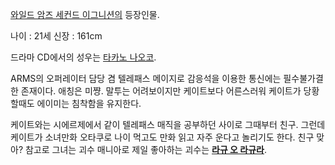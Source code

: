 [[와일드 암즈 세컨드 이그니션]]의 등장인물.

나이 : 21세 신장 : 161cm

드라마 CD에서의 성우는 [[타카노 나오코]].

ARMS의 오퍼레이터 담당 겸 텔레패스 메이지로 감응석을 이용한 통신에는 필수불가결한 존재이다. 애칭은 미쨩. 말투는 어려보이지만 케이트보다 어른스러워 케이트가 당황할때도 에이미는 침착함을 유지한다.

케이트와는 시에르제에서 같이 텔레패스 매직을 공부하던 사이로 그때부터 친구. 그런데 케이트가 소녀만화 오타쿠로 나이 먹고도 만화 읽고 자주 운다고 놀리기도 한다. 친구 맞아? 참고로 그녀는 괴수 매니아로 제일 좋아하는 괴수는 '''[[라규 오 라규라]]'''.
